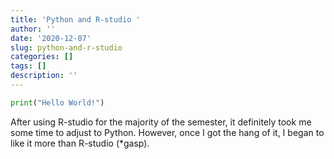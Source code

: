 ```yaml
---
title: 'Python and R-studio '
author: ''
date: '2020-12-07'
slug: python-and-r-studio
categories: []
tags: []
description: ''
---
```


```python
print("Hello World!")
```

After using R-studio for the majority of the semester, it definitely took me some time to adjust to Python. However, once I got the hang of it, I began to like it more than R-studio (*gasp).


```r

```

```python

```

